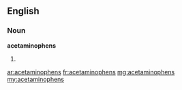 ==English==

===Noun===
'''acetaminophens'''

# {{plural of|acetaminophen}}

[[ar:acetaminophens]]
[[fr:acetaminophens]]
[[mg:acetaminophens]]
[[my:acetaminophens]]